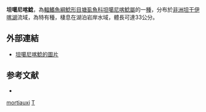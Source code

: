 {{Speciesbox
| taxon = Tanganikallabes mortiauxi
| binomial_authority = [[Poll|Poll]], 1943
| status = LC
| status_system = IUCN3.1
}}

'''坦噶尼喀鯰'''，為[[輻鰭魚綱|輻鰭魚綱]][[鯰形目|鯰形目]][[塘虱魚科|塘虱魚科]][[坦噶尼喀鯰屬|坦噶尼喀鯰屬]]的一[[種|種]]，分布於[[非洲|非洲]][[坦干伊喀湖|坦干伊喀湖]]流域，為特有種，棲息在湖泊岩岸水域，體長可達33公分。

== 外部連結 ==
*[http://www.fishbase.org/Photos/ThumbnailsSummary.php?ID=9471 坦噶尼喀鯰的圖片] {{Wayback|url=http://www.fishbase.org/Photos/ThumbnailsSummary.php?ID=9471 |date=20210518215429 }}

== 参考文献 ==
*{{FishBase_species|genus=Tanganikallabes|species=mortiauxi|year=2012|month=3}}

{{Taxonbar}}
[[Category:坦噶尼喀鯰屬|mortiauxi]]
[[Category:1943年描述的鱼类|T]]